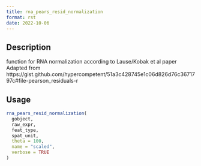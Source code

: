 ```yaml
--- 
title: rna_pears_resid_normalization 
format: rst 
date: 2022-10-06 
--- 
```


## Description

function for RNA normalization according to Lause/Kobak et al paper
 Adapted from https://gist.github.com/hypercompetent/51a3c428745e1c06d826d76c3671797c#file-pearson_residuals-r


## Usage

```r
rna_pears_resid_normalization(
  gobject,
  raw_expr,
  feat_type,
  spat_unit,
  theta = 100,
  name = "scaled",
  verbose = TRUE
)
```



